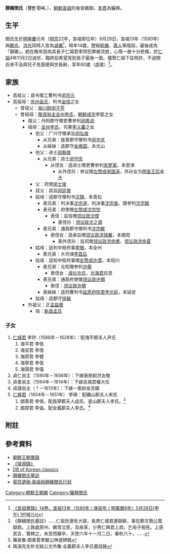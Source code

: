 '''靜嬪閔氏'''（'''정빈 민씨'''，{{bd|1567年||1626年|}}），[[朝鮮宣祖|朝鮮宣祖]]的後宮嬪御，[[本貫|本貫]]為驪興。

==生平==
閔氏生於[[明|明]][[隆庆_(明朝)|隆慶]]元年（[[朝鮮明宗|明宗]]22年，宣祖即位年）9月29日，宣祖13年（1580年）與[[淑儀鄭氏_(朝鮮宣祖)|鄭氏]]、[[貞嬪洪氏|洪氏]]同時入宮為[[淑儀|淑儀]]<ref>[http://sillok.history.go.kr/inspection/insp_king.jsp?id=wna_11305026_001&tabid=w 《宣祖實錄》14卷，宣祖13年（1580年 / 庚辰年 / 明萬曆8年）5月26日(甲午) 1번째기사]</ref>，時年14歲，歷經[[昭儀|昭儀]]、[[貴人|貴人]]等階段，最後成為「靜嬪」。她在晚年因為其長子仁城君李珙犯罪被流放，心情一直十分悲傷，於[[朝鮮仁祖|仁祖]]4年11月2日過世，臨終前希望見到長子最後一面。儘管仁祖下旨特許，不過閔氏來不及與兒子見面便與世長辭，享年60歲（虛歲）<ref>《靜嬪閔氏墓誌》……仁祖世連有大獄，長男仁城君連獄辭，事在鄭文簡公寬獄疏。上赦處原州，嬪常泣思，及疾革，少男仁興君上疏，乞母子相見。上感其言，寬釋之，未至而嬪卒，天啓六年十一月二日，春秋六十。……</ref>。

==家族==
*高祖父：县令赠工曹判书[[闵宗元|闵宗元]]
*高祖母：[[庆州金氏|庆州金氏]]，判书[[金信|金信]]之女
**曾祖父：[[骊川尉|骊川尉]][[闵子芳|闵子芳]]
**曾祖母：[[敬淑翁主|敬淑翁主]][[全州李氏|全州李氏]]，[[朝鲜成宗|朝鲜成宗]]李娎之女
***祖父：丹阳郡守赠吏曹参判[[闵希说|闵希说]]
***祖母：[[全州李氏|全州李氏]]，司果[[李义蕃|李义蕃]]之女
****伯父：广兴守赠承旨[[闵弘俊|闵弘俊]]
*****从兄弟：旌善郡守赠判书[[闵宇庆|闵宇庆]]
*****从姊妹：适郡守[[金泰国|金泰国]]，本光山
****伯父：进士[[闵毅俊|闵毅俊]]
*****从兄弟：进士[[闵守庆|闵守庆]]
******从侄女：适进士赠吏曹参判[[宋梦寅|宋梦寅]]，本恩津
*******从外侄孙：参议赠[[左赞成|左赞成]][[宋国泽|宋国泽]]，外孙女为[[明圣王后|明圣王后]]金氏
****父：府使[[闵士俊|闵士俊]]
****叔父：县监[[闵廷俊|闵廷俊]]
****姑母：适郡守赠判书[[沈锦|沈锦]]，本青松
*****表兄弟：判决事[[沈宗道|沈宗道]]、判决事[[沈宗直|沈宗直]]、赠参判[[沈宗毅|沈宗毅]]
*****表兄弟：府使赠[[左赞成|左赞成]][[沈宗忱|沈宗忱]]
******表侄：监役赠[[领议政|领议政]][[沈偰|沈偰]]
*******表侄孙：[[领议政|领议政]][[沈之源|沈之源]]
*****表兄弟：通政郡守赠判书[[沈宗敏|沈宗敏]]
******表侄女：适承旨赠[[领议政|领议政]][[洪瑞翼|洪瑞翼]]，本南阳
*******表外侄孙：监司赠[[领议政|领议政]][[洪命耈|洪命耈]]、[[领议政|领议政]][[洪命夏|洪命夏]]
****姑母：适判中枢府事[[李辂|李辂]]，本全州
*****表兄弟：大司谏[[李昌后|李昌后]]
****姑母：适知中枢府事赠[[左赞成|左赞成]][[许潜|许潜]]，本阳川
*****表兄弟：佥知赠参判[[许儆|许儆]]
******表侄女：[[淑仪许氏|淑仪许氏]]，[[光海君|光海君]]后宫
*****表兄弟：通政府使赠[[领议政|领议政]][[许僴|许僴]]
******表侄：[[领议政|领议政]][[许積|许積]]
*****表姊妹：适刑曹判书[[延原府院君|延原府院君]][[李光庭|李光庭]]，本延安
****姑母：适郡守[[徐辑|徐辑]]
***外祖父：正[[孟益善|孟益善]]
****母：[[新昌孟氏|新昌孟氏]]
===子女===
#[[仁城君|仁城君]] 李珙（1588年－1628年）：配海平郡夫人尹氏
##海平君 李佶
##海安君 李億
##海原君 李健
##海寧君 李伋
##海陽君 李僖
#貞仁翁主（1590年－1656年）：下嫁唐原尉洪友敬
#貞善翁主（1594年－1614年）：下嫁吉城君權大任
#貞謹翁主（？－1613年）：下嫁一善尉金克鑌
#[[仁興君|仁興君]]（1604年－1651年） 李瑛：配礪山郡夫人宋氏
##朗善君 李俁，配昌寧郡夫人成氏、星山郡夫人李氏。<ref>藥泉集·朗善君孝敏公神道碑銘</ref>
##朗原君 李偘，配全義郡夫人李氏。<ref>南溪先生朴文純公文外集·全義郡夫人李氏墓誌銘 </ref>

== 附註 ==
{{reflist}}

==參考資料==
*[http://sillok.history.go.kr/main/main.jsp 朝鮮王朝實錄] {{Wayback|url=http://sillok.history.go.kr/main/main.jsp |date=20150905161523 }}
*[https://web.archive.org/web/20131004223554/http://royal.kostma.net/Ge/MainTree 《璿源錄》]
*[https://archive.is/20120723021707/http://db.itkc.or.kr/itkcdb/mainIndexIframe.jsp DB of Korean classics]
*[http://db.itkc.or.kr/itkcdb/text/nodeViewIframe.jsp?bizName=MM&seojiId=kc_mm_a344&gunchaId=av019&muncheId=01&finId=003 靜嬪閔氏墓誌]{{dead link|date=2018年5月 |bot=InternetArchiveBot |fix-attempted=yes }}
*[http://db.itkc.or.kr/itkcdb/text/nodeViewIframe.jsp?bizName=MM&seojiId=kc_mm_a376&gunchaId=av012&muncheId=05&finId=012 葵窓遺稿·眞祖母靜嬪閔氏行狀]{{dead link|date=2018年5月 |bot=InternetArchiveBot |fix-attempted=yes }}

[[Category:朝鮮王朝嬪|Category:朝鮮王朝嬪]]
[[Category:驪興閔氏|Category:驪興閔氏]]